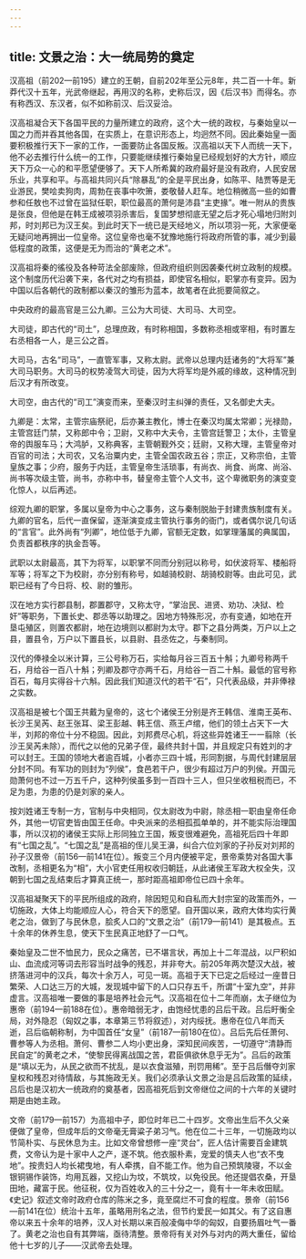 ```yaml
---
---
---
```

title: 文景之治：大一统局势的奠定
---




汉高祖（前202—前195）建立的王朝，自前202年至公元8年，共二百一十年。新莽代汉十五年，光武帝继起，再用汉的名称，史称后汉，因《后汉书》而得名。亦有称西汉、东汉者，似不如称前汉、后汉妥洽。

汉高祖凝合天下各国平民的力量所建立的政府，这个大一统的政权，与秦始皇以一国之力而并吞其他各国，在实质上，在意识形态上，均迥然不同。因此秦始皇一面要积极推行天下一家的工作，一面要防止各国反叛。汉高祖以天下人而统一天下，他不必去推行什么统一的工作，只要能继续推行秦始皇已经规划好的大方针，顺应天下万众一心的和平愿望便够了。天下人所希冀的政府最好是没有政府，人民安居乐业，共享和平。与高祖共同兴兵“除暴乱”的全是平民出身，如陈平、陆贾等是无业游民，樊哙卖狗肉，周勃在丧事中吹箫，娄敬替人赶车。地位稍微高一些的如曹参和任敖也不过曾在监狱任职，职位最高的萧何是沛县“主吏掾”。唯一附从的贵族是张良，但他是在韩王成被项羽杀害后，复国梦想彻底无望之后才死心塌地归附刘邦，时刘邦已为汉王矣。到此时天下一统已是天经地义，所以项羽一死，大家便毫无疑问地再拥出一位皇帝。这位皇帝也毫不犹豫地施行将政府所管的事，减少到最低程度的政策，这便是无为而治的“黄老之术”。

汉高祖将秦的徭役及各种苛法全部废除，但政府组织则因袭秦代树立政制的规模。这个制度历代沿袭下来，各代对之均有损益，即使官名相似，职掌亦有变异。因为中国以后各朝代的政制都以秦汉的雏形为蓝本，故笔者在此扼要简叙之。

中央政府的最高官是三公九卿。三公为大司徒、大司马、大司空。

大司徒，即古代的“司土”，总理庶政，有时称相国，多数称丞相或宰相，有时置左右丞相各一人，是三公之首。

大司马，古名“司马”，一直管军事，又称太尉。武帝以总理内廷诸务的“大将军”兼大司马职务。大司马的权势凌驾大司徒，因为大将军均是外戚的缘故，这种情况到后汉才有所改变。

大司空，由古代的“司工”演变而来，至秦汉时主纠弹的责任，又名御史大夫。

九卿是：太常，主管宗庙祭祀，后亦兼主教化，博士在秦汉均属太常卿；光禄勋，主管宫廷门禁，又称郎中令；卫尉，又称中大夫令，主管宫廷警卫；太仆，主管皇帝的舆服车马；大鸿胪，又称典客，主管朝觐外交；廷尉，又称大理，主管皇帝对百官的司法；大司农，又名治粟内史，主管全国农政五谷；宗正，又称宗伯，主管皇族之事；少府，服务于内廷，主管皇帝生活琐事，有尚衣、尚食、尚席、尚浴、尚书等次级主管，尚书，亦称中书，替皇帝主管个人文书，这个卑微职务的演变变化惊人，以后再述。

综观九卿的职掌，多属以皇帝为中心之事务，这与秦制脱胎于封建贵族制度有关。九卿的官名，后代一直保留，逐渐演变成主管执行事务的衙门，或者偶尔说几句话的“言官”。此外尚有“列卿”，地位低于九卿，官额无定数，如掌理藩属的典属国，负责首都秩序的执金吾等。

武职以太尉最高，其下为将军，以职掌不同而分别冠以称号，如伏波将军、楼船将军等；将军之下为校尉，亦分别有称号，如越骑校尉、胡骑校尉等。由此可见，武职已经有了今日将、校、尉的雏形。

汉在地方实行郡县制，郡置郡守，又称太守，“掌治民、进贤、劝功、决狱、检奸”等职务，下置长史、郡丞等以助理之。因地方特殊形况，亦有变通，如地在开垦屯殖区，则置农都尉，地在边境则以都尉为太守。郡下之县分两类，万户以上之县，置县令，万户以下置县长，以县尉、县丞佐之，与秦制同。

汉代的俸禄全以米计算，三公号称万石，实给每月谷三百五十斛；九卿号称两千石，月给谷一百八十斛；列卿及郡守亦两千石，月给谷一百二十斛。最低的官号称百石，每月实得谷十六斛。因此我们知道汉代的若干“石”，只代表品级，并非俸禄之实数。

汉高祖是被七个国王共戴为皇帝的，这七个诸侯王分别是齐王韩信、淮南王英布、长沙王吴芮、赵王张耳、梁王彭越、韩王信、燕王卢绾，他们的领土占天下一大半，刘邦的帝位十分不稳固。因此，刘邦费尽心机，将这些异姓诸王一一翦除（长沙王吴芮未除），而代之以他的兄弟子侄，最终共封十国，并且规定只有姓刘的才可以封王。王国的领地大者逾百城，小者亦三四十城，形同割据，与周代封建层层分封不同。有军功的则封为“列侯”，食邑若干户，很少有超过万户的列侯。开国元勋萧何也不过一万五千户，这种列侯虽多到一百四十三人，但只坐收租税而已，不足为患，为患的仍是刘家的亲人。

按刘姓诸王专制一方，官制与中央相同，仅太尉改为中尉，除丞相一职由皇帝任命外，其他一切官吏皆由国王任命。中央派来的丞相孤孤单单的，并不能实际治理国事，所以汉初的诸侯王实际上形同独立王国，叛变很难避免，高祖死后四十年即有“七国之乱”。“七国之乱”是高祖的侄儿吴王濞，纠合六位刘家的子孙反对刘邦的孙子汉景帝（前156—前141在位）。叛变三个月内便被平定，景帝乘势对各国大事改制，丞相更名为“相”，大小官吏任用权收归朝廷，从此诸侯王军政大权全失，汉朝到七国之乱结束后才算真正统一，那时距高祖即帝位已四十余年。

汉高祖凝聚天下的平民所组成的政府，除因短见和自私而大封宗室的政策而外，一切施政，大体上均能顺应人心，符合天下的愿望。自开国以来，政府大体均实行黄老之治，做到了与民休息，脍炙人口的“文景之治”（前179—前141）是其极点。五十余年的休养生息，使天下生民真正地舒了一口气。

秦始皇及二世不恤民力，民众之痛苦，已不堪言状，再加上十二年混战，以尸积如山、血流成河等词去形容当时战争的残忍，并非夸大。前205年两次楚汉大战，被挤落进河中的汉兵，每次十余万人，可见一斑。高祖于天下已定之后经过一座昔日繁荣、人口达三万的大城，发现城中留下的人口只存五千，所谓“十室九空”，并非虚言。汉高祖唯一要做的事是培养社会元气。汉高祖在位十二年而崩，太子继位为惠帝（前194—前188在位）。惠帝暗弱无才，由饱经忧患的吕后干政。吕后盱衡全局，对外隐忍（匈奴之事，本章第三节将叙述），对内绥抚。惠帝在位八年而夭逝，吕后临朝称制，为中国首任“女皇”（前187—前180在位）。吕后先后任萧何、曹参等人为丞相。萧何、曹参二人均小吏出身，深知民间疾苦，一切遵守“清静而民自定”的黄老之术，“使黎民得离战国之苦，君臣俱欲休息乎无为”。吕后的政策是“填以无为，从民之欲而不扰乱，是以衣食滋殖，刑罚用稀”。至于吕后僭夺刘家皇权和残忍对待情敌，与其施政无关。我们必须承认文景之治是吕后政策的延续，吕后也是汉初大一统政府的奠基者，因高祖死后到文帝继位之间的十六年的关键时期是由她主政。

文帝（前179—前157）为高祖中子，即位时年已二十四岁。文帝出生后不久父亲便做了皇帝，但成年后的文帝毫无膏粱子弟习气。他在位二十三年，一切施政均以节简朴实、与民休息为主。比如文帝曾想修一座“灵台”，匠人估计需要百金建筑费，文帝认为是十家中人之产，遂不筑。他衣服朴素，宠爱的慎夫人也“衣不曳地”。按贵妇人均长裙曳地，有人牵携，自不能工作。他为自己预筑陵寝，不以金银铜锡作装饰，均用瓦器，又挖山为坟，不筑坟，以免役民。他还提倡农桑，开垦田地，藏富于民。他征税，仅为百姓收入的三十分之一，竟有十一年未收田赋。《史记》叙述文帝时政府仓库的陈米之多，竟至腐烂不可食的程度。景帝（前156—前141在位）统治十五年，虽略用刑名之法，但节约爱民一如其父。有了这自惠帝以来五十余年的培养，汉人对长期以来百般凌侮中华的匈奴，自要扬眉吐气一番了。黄老之治也自有其弊端，亟待清整。景帝将有关对外与对内的两大重任，留给他十七岁的儿子——汉武帝去处理。